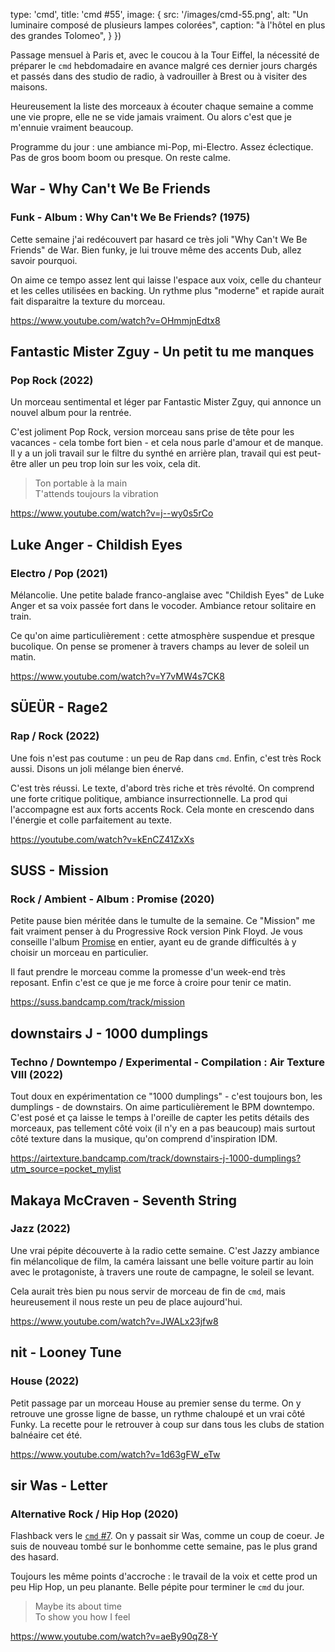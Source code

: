 

  type: 'cmd',
  title: 'cmd #55',
  image: {
    src: '/images/cmd-55.png',
    alt: "Un luminaire composé de plusieurs lampes colorées",
    caption: "à l'hôtel en plus des grandes Tolomeo",
  }
})


Passage mensuel à Paris et, avec le coucou à la Tour Eiffel, la nécessité de
préparer le `cmd` hebdomadaire en avance malgré ces dernier jours chargés et
passés dans des studio de radio, à vadrouiller à Brest ou à visiter des
maisons.

Heureusement la liste des morceaux à écouter chaque semaine a comme une vie
propre, elle ne se vide jamais vraiment. Ou alors c'est que je m'ennuie
vraiment beaucoup.

Programme du jour : une ambiance mi-Pop, mi-Electro. Assez éclectique. Pas de
gros boom boom ou presque. On reste calme.



## War - Why Can't We Be Friends

### Funk - Album : Why Can't We Be Friends? (1975)

Cette semaine j'ai redécouvert par hasard ce très joli "Why Can't We Be
Friends" de War. Bien funky, je lui trouve même des accents Dub, allez savoir
pourquoi.

On aime ce tempo assez lent qui laisse l'espace aux voix, celle du chanteur et
les celles utilisées en backing. Un rythme plus "moderne" et rapide aurait fait
disparaitre la texture du morceau.

https://www.youtube.com/watch?v=OHmmjnEdtx8



## Fantastic Mister Zguy - Un petit tu me manques

### Pop Rock (2022)

Un morceau sentimental et léger par Fantastic Mister Zguy, qui annonce un
nouvel album pour la rentrée.

C'est joliment Pop Rock, version morceau sans prise de tête pour les vacances -
cela tombe fort bien - et cela nous parle d'amour et de manque. Il y a un joli
travail sur le filtre du synthé en arrière plan, travail qui est peut-être
aller un peu trop loin sur les voix, cela dit.

> Ton portable à la main <br />
> T'attends toujours la vibration

https://www.youtube.com/watch?v=j--wy0s5rCo



## Luke Anger - Childish Eyes

### Electro / Pop (2021)

Mélancolie. Une petite balade franco-anglaise avec "Childish Eyes" de Luke
Anger et sa voix passée fort dans le vocoder. Ambiance retour solitaire en
train.

Ce qu'on aime particulièrement : cette atmosphère suspendue et presque
bucolique. On pense se promener à travers champs au lever de soleil un matin.

https://www.youtube.com/watch?v=Y7vMW4s7CK8



## SÜEÜR - Rage2

### Rap / Rock (2022)

Une fois n'est pas coutume : un peu de Rap dans `cmd`. Enfin, c'est très Rock
aussi. Disons un joli mélange bien énervé.

C'est très réussi. Le texte, d'abord très riche et très révolté. On comprend
une forte critique politique, ambiance insurrectionnelle. La prod qui
l'accompagne est aux forts accents Rock. Cela monte en crescendo dans l'énergie
et colle parfaitement au texte.

https://youtube.com/watch?v=kEnCZ41ZxXs



## SUSS - Mission

### Rock / Ambient - Album : Promise (2020)

Petite pause bien méritée dans le tumulte de la semaine. Ce "Mission" me fait
vraiment penser à du Progressive Rock version Pink Floyd. Je vous conseille
l'album [Promise](https://suss.bandcamp.com/track/mission) en entier, ayant eu
de grande difficultés à y choisir un morceau en particulier.

Il faut prendre le morceau comme la promesse d'un week-end très reposant. Enfin
c'est ce que je me force à croire pour tenir ce matin.

https://suss.bandcamp.com/track/mission



## downstairs J - 1000 dumplings

### Techno / Downtempo / Experimental - Compilation : Air Texture VIII (2022)

Tout doux en expérimentation ce "1000 dumplings" - c'est toujours bon, les
dumplings - de downstairs. On aime particulièrement le BPM downtempo. C'est
posé et ça laisse le temps à l'oreille de capter les petits détails des
morceaux, pas tellement côté voix (il n'y en a pas beaucoup) mais surtout côté
texture dans la musique, qu'on comprend d'inspiration IDM.

https://airtexture.bandcamp.com/track/downstairs-j-1000-dumplings?utm_source=pocket_mylist




## Makaya McCraven - Seventh String

### Jazz (2022)

Une vrai pépite découverte à la radio cette semaine. C'est Jazzy ambiance fin
mélancolique de film, la caméra laissant une belle voiture partir au loin avec
le protagoniste, à travers une route de campagne, le soleil se levant.

Cela aurait très bien pu nous servir de morceau de fin de `cmd`, mais
heureusement il nous reste un peu de place aujourd'hui.

https://www.youtube.com/watch?v=JWALx23jfw8



## nit - Looney Tune

### House (2022)

Petit passage par un morceau House au premier sense du terme. On y retrouve une
grosse ligne de basse, un rythme chaloupé et un vrai côté Funky. La recette
pour le retrouver à coup sur dans tous les clubs de station balnéaire cet été.

https://www.youtube.com/watch?v=1d63gFW_eTw



## sir Was - Letter

### Alternative Rock / Hip Hop (2020)

Flashback vers le [`cmd` #7](https://cmd.wuips.com/post/2021-08-06-cmd-7). On y
passait sir Was, comme un coup de coeur. Je suis de nouveau tombé sur le
bonhomme cette semaine, pas le plus grand des hasard.

Toujours les même points d'accroche : le travail de la voix et cette prod un
peu Hip Hop, un peu planante. Belle pépite pour terminer le `cmd` du jour.

> Maybe its about time <br />
> To show you how I feel

https://www.youtube.com/watch?v=aeBy90qZ8-Y

